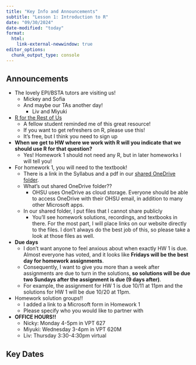 ```yaml
---
title: "Key Info and Announcements"
subtitle: "Lesson 1: Introduction to R"
date: "09/30/2024"
date-modified: "today"
format: 
  html:
    link-external-newwindow: true
editor_options: 
  chunk_output_type: console
---
```


## Announcements

- The lovely EPI/BSTA tutors are visiting us!
  - Mickey and Sofia
  - And maybe our TAs another day!
      - Liv and Miyuki
      
- [R for the Rest of Us](https://rfortherestofus.com/courses/getting-started)
  - A fellow student reminded me of this great resource! 
  - If you want to get refreshers on R, please use this!
  - It's free, but I think you need to sign up
- **When we get to HW where we work with R will you indicate that we should use R for that question?**
  - Yes! Homework 1 should not need any R, but in later homeworks I will tell you!
- For homework 1, you will need to the textbook! 
  - There is a link in the Syllabus and a pdf in our [shared OneDrive folder](ohsuitg-my.sharepoint.com/:f:/r/personal/wakim_ohsu_edu/Documents/Teaching/Classes/F24_EPI_525/Student_files_EPI_525?csf=1&web=1&e=BorimB).
  - What's out shared OneDrive folder?? 
    - OHSU uses OneDrive as cloud storage. Everyone should be able to access OneDrive with their OHSU email, in addition to many other Microsoft apps.  
  - In our shared folder, I put files that I cannot share publicly
    - You'll see homework solutions, recordings, and textbooks in there. For the most part, I will place links on our website directly to the files. I don't always do the best job of this, so please take a look at those files as well. 
- **Due days**
  - I don't want anyone to feel anxious about when exactly HW 1 is due. Almost everyone has voted, and it looks like **Fridays will be the best day for homework assignments**. 
  - Consequently, I want to give you more than a week after assignments are due to turn in the solutions, **so solutions will be due two Sundays after the assignment is due (9 days after)**.
  - For example, the assignment for HW 1 is due 10/11 at 11pm and the solutions for HW 1 will be due 10/20 at 11pm.
- Homework solution groups!!
  - I added a link to a Microsoft form in Homework 1
  - Please specify who you would like to partner with
- **OFFICE HOURS!!**
  - Nicky: Monday 4-5pm in VPT 627
  - Miyuki: Wednesday 3-4pm in VPT 620M
  - Liv: Thursday 3:30-4:30pm virtual

## Key Dates